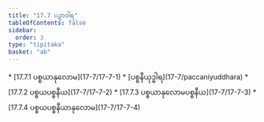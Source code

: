 ```yaml
---
title: "17.7 ပဉှာဝါရ"
tableOfContents: false
sidebar:
  order: 3
type: "tipitaka"
basket: "ab"
---
```



<DynamicBreadcrumb />



<TableOfContents>
* [17.7.1 ပစ္စယာနုလောမ](17-7/17-7-1)
* [ပစ္စနီယုဒ္ဓါရ](17-7/paccaniyuddhara)
* [17.7.2 ပစ္စယပစ္စနီယ](17-7/17-7-2)
* [17.7.3 ပစ္စယာနုလောမပစ္စနီယ](17-7/17-7-3)
* [17.7.4 ပစ္စယပစ္စနီယာနုလောမ](17-7/17-7-4)
</TableOfContents>
